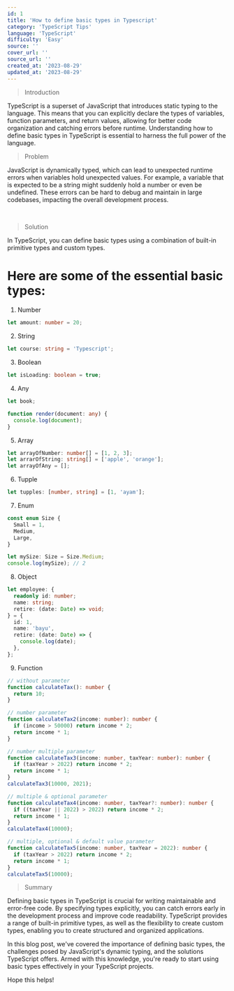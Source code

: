 ```yaml
---
id: 1
title: 'How to define basic types in Typescript'
category: 'TypeScript Tips'
language: 'TypeScript'
difficulty: 'Easy'
source: ''
cover_url: ''
source_url: ''
created_at: '2023-08-29'
updated_at: '2023-08-29'
---
```


> Introduction

TypeScript is a superset of JavaScript that introduces static typing to the language. This means that you can explicitly declare the types of variables, function parameters, and return values, allowing for better code organization and catching errors before runtime. Understanding how to define basic types in TypeScript is essential to harness the full power of the language.

> Problem

JavaScript is dynamically typed, which can lead to unexpected runtime errors when variables hold unexpected values. For example, a variable that is expected to be a string might suddenly hold a number or even be undefined. These errors can be hard to debug and maintain in large codebases, impacting the overall development process.

&nbsp;

> Solution

In TypeScript, you can define basic types using a combination of built-in primitive types and custom types.

# Here are some of the essential basic types:

1. Number

```ts
let amount: number = 20;
```

2. String

```ts
let course: string = 'Typescript';
```

3. Boolean

```ts
let isLoading: boolean = true;
```

4. Any

```ts
let book;
```

```ts
function render(document: any) {
  console.log(document);
}
```

5. Array

```ts
let arrayOfNumber: number[] = [1, 2, 3];
let arrarOfString: string[] = ['apple', 'orange'];
let arrayOfAny = [];
```

6. Tupple

```ts
let tupples: [number, string] = [1, 'ayam'];
```

7. Enum

```ts
const enum Size {
  Small = 1,
  Medium,
  Large,
}

let mySize: Size = Size.Medium;
console.log(mySize); // 2
```

8. Object

```ts
let employee: {
  readonly id: number;
  name: string;
  retire: (date: Date) => void;
} = {
  id: 1,
  name: 'bayu',
  retire: (date: Date) => {
    console.log(date);
  },
};
```

9. Function

```ts
// without parameter
function calculateTax(): number {
  return 10;
}

// number parameter
function calculateTax2(income: number): number {
  if (income > 50000) return income * 2;
  return income * 1;
}

// number multiple parameter
function calculateTax3(income: number, taxYear: number): number {
  if (taxYear > 2022) return income * 2;
  return income * 1;
}
calculateTax3(10000, 2021);

// multiple & optional parameter
function calculateTax4(income: number, taxYear?: number): number {
  if ((taxYear || 2022) > 2022) return income * 2;
  return income * 1;
}
calculateTax4(10000);

// multiple, optional & default value parameter
function calculateTax5(income: number, taxYear = 2022): number {
  if (taxYear > 2022) return income * 2;
  return income * 1;
}
calculateTax5(10000);
```

> Summary

Defining basic types in TypeScript is crucial for writing maintainable and error-free code. By specifying types explicitly, you can catch errors early in the development process and improve code readability. TypeScript provides a range of built-in primitive types, as well as the flexibility to create custom types, enabling you to create structured and organized applications.

In this blog post, we've covered the importance of defining basic types, the challenges posed by JavaScript's dynamic typing, and the solutions TypeScript offers. Armed with this knowledge, you're ready to start using basic types effectively in your TypeScript projects.

Hope this helps!
